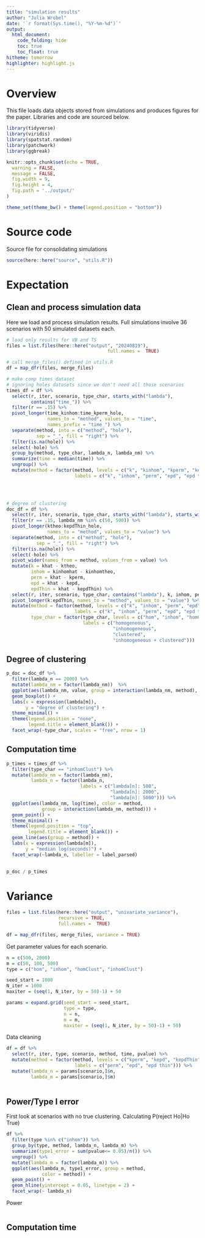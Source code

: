 ```yaml
---
title: "simulation results"
author: "Julia Wrobel"
date: '`r format(Sys.time(), "%Y-%m-%d")`'
output:
  html_document: 
    code_folding: hide
    toc: true
    toc_float: true
hitheme: tomorrow
highlighter: highlight.js
---
```


# Overview

This file loads data objects stored from simulations and produces figures for the paper. Libraries and code are sourced below. 

```r
library(tidyverse)
library(viridis)
library(spatstat.random)
library(patchwork)
library(ggbreak)

knitr::opts_chunk$set(echo = TRUE,
  warning = FALSE,
  message = FALSE,
  fig.width = 9,
  fig.height = 4,
  fig.path = '../output/'
)

theme_set(theme_bw() + theme(legend.position = "bottom"))
```

# Source code

Source file for consolidating simulations

```r
source(here::here("source", "utils.R"))
```


# Expectation

## Clean and process simulation data

Here we load and process simulation results. Full simulations involve 36 scenarios with 50 simulated datasets each.


```r
# load only results for VB and TS
files = list.files(here::here("output", "20240819"), 
									 full.names =  TRUE)

# call merge_files() defined in utils.R
df = map_dfr(files, merge_files)
```



```r
# make comp times dataset
# ignoring holes datasets since we don't need all those scenarios
times_df = df %>%
  select(r, iter, scenario, type_char, starts_with("lambda"),
         contains("time_")) %>%
  filter(r == .15) %>%
  pivot_longer(time_kinhom:time_kperm_hole, 
               names_to = "method", values_to = "time",
               names_prefix = "time_") %>%
  separate(method, into = c("method", "hole"), 
           sep = "_", fill = "right") %>%
  filter(is.na(hole)) %>%
  select(-hole) %>%
  group_by(method, type_char, lambda_n, lambda_nm) %>%
  summarize(time = median(time)) %>%
  ungroup() %>%
  mutate(method = factor(method, levels = c("k", "kinhom", "kperm", "kepd", "kepdThin"),
                         labels = c("k", "inhom", "perm", "epd", "epd thin")))
  



# degree of clustering
doc_df = df %>%
  select(r, iter, scenario, type_char, starts_with("lambda"), starts_with("k")) %>%
  filter(r == .15, lambda_nm %in% c(50, 500)) %>%
  pivot_longer(ktheo:kepdThin_hole, 
               names_to = "method", values_to = "value") %>%
  separate(method, into = c("method", "hole"), 
           sep = "_", fill = "right") %>%
  filter(is.na(hole)) %>%
  select(-hole) %>%
  pivot_wider(names_from = method, values_from = value) %>%
  mutate(k = khat - ktheo,
         inhom = kinhomhat - kinhomtheo,
         perm = khat - kperm,
         epd = khat - kepd,
         epdThin = khat - kepdThin) %>%
  select(r, iter, scenario, type_char, contains("lambda"), k, inhom, perm, epd, epdThin) %>%
  pivot_longer(k:epdThin, names_to = "method", values_to = "value") %>%
  mutate(method = factor(method, levels = c("k", "inhom", "perm", "epd", "epdThin"),
                         labels = c("k", "inhom", "perm", "epd", "epd thin")),
         type_char = factor(type_char, levels = c("hom", "inhom", "homClust", "inhomClust"),
                            labels = c("homogeneous",
                                       "inhomogeneous",
                                       "clustered",
                                       "inhomogeneous + clustered")))
```





## Degree of clustering


```r
p_doc = doc_df %>%
  filter(lambda_n == 2000) %>%
  mutate(lambda_nm = factor(lambda_nm))  %>%
  ggplot(aes(lambda_nm, value, group = interaction(lambda_nm, method), fill = method)) +
  geom_boxplot() +
  labs(x = expression(lambda[m]),
       y = "degree of clustering") +
  theme_minimal() +
  theme(legend.position = "none",
        legend.title = element_blank()) +
  facet_wrap(~type_char, scales = "free", nrow = 1)
```



## Computation time


```r
p_times = times_df %>%
  filter(type_char == "inhomClust") %>%
  mutate(lambda_nm = factor(lambda_nm),
         lambda_n = factor(lambda_n,
                           labels = c("lambda[n]: 500",
                                      "lambda[n]: 2000",
                                      "lambda[n]: 5000"))) %>%
  ggplot(aes(lambda_nm, log(time), color = method, 
             group = interaction(lambda_nm, method))) +
  geom_point() +
  theme_minimal() + 
  theme(legend.position = "top",
        legend.title = element_blank()) +
  geom_line(aes(group = method)) +
  labs(x = expression(lambda[m]),
       y = "median log(seconds)") +
  facet_wrap(~lambda_n, labeller = label_parsed)
  
```




```r
p_doc / p_times
```





# Variance

```r
files = list.files(here::here("output", "univariate_variance"),
                   recursive = TRUE,
                   full.names =  TRUE)

df = map_dfr(files, merge_files, variance = TRUE)
```


Get parameter values for each scenario.

```r
n = c(500, 2000)
m = c(50, 100, 500)
type = c("hom", "inhom", "homClust", "inhomClust")

seed_start = 1000
N_iter = 1000
maxiter = (seq(1, N_iter, by = 50)-1) + 50

params = expand.grid(seed_start = seed_start,
                     type = type,
                     n = n,
                     m = m,
                     maxiter = (seq(1, N_iter, by = 50)-1) + 50)
```



Data cleaning

```r
df = df %>%
  select(r, iter, type, scenario, method, time, pvalue) %>%
  mutate(method = factor(method, levels = c("kperm", "kepd", "kepdThin"),
                         labels = c("perm", "epd", "epd thin"))) %>%
  mutate(lambda_n = params[scenario,]$n,
         lambda_m = params[scenario,]$m)
  
```


## Power/Type I error

First look at scenarios with no true clustering. Calculating P(reject Ho|Ho True)

```r
df %>%
  filter(type %in% c("inhom")) %>%
  group_by(type, method, lambda_n, lambda_m) %>%
  summarize(type1_error = sum(pvalue<= 0.05)/n()) %>%
  ungroup() %>%
  mutate(lambda_m = factor(lambda_m)) %>%
  ggplot(aes(lambda_m, type1_error, group = method,
             color = method)) +
  geom_point() +
  geom_hline(yintercept = 0.05, linetype = 2) +
  facet_wrap(~ lambda_n)

```



Power

```r

```


## Computation time

